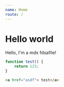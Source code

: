 ```yaml
---
name: Home
route: /
---
```


# Hello world

Hello, I'm a mdx fdsafile!

```javascript
function test() {
    return 123;
}
```

```html
<a href="asdf"> test</a>
```